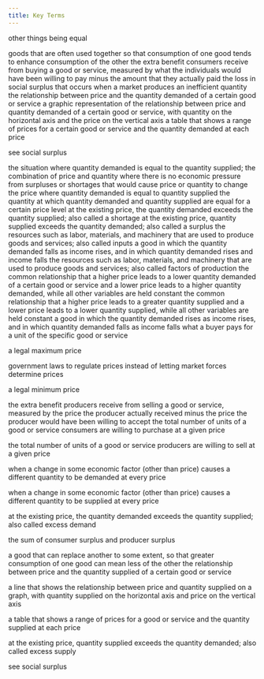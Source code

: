 ```yaml
---
title: Key Terms
---
```


<Keyterm label="ceteris paribus">other things being equal</Keyterm>

<Keyterm label="complements">
  goods that are often used together so that consumption of one good tends to
  enhance consumption of the other
</Keyterm>

<Keyterm label="consumer surplus ">
  the extra benefit consumers receive from buying a good or service, measured by
  what the individuals would have been willing to pay minus the amount that they
  actually paid
</Keyterm>

<Keyterm label="deadweight loss">
  the loss in social surplus that occurs when a market produces an inefficient
  quantity
</Keyterm>

<Keyterm label="demand">
the relationship between price and the quantity demanded of a certain good or service

</Keyterm>

<Keyterm label="demand curve">
  a graphic representation of the relationship between price and quantity
  demanded of a certain good or service, with quantity on the horizontal axis
  and the price on the vertical axis
</Keyterm>

<Keyterm label="demand schedule">
  a table that shows a range of prices for a certain good or service and the
  quantity demanded at each price
</Keyterm>

<Keyterm label="economic surplus ">see social surplus</Keyterm>

<Keyterm label="equilibrium">
  the situation where quantity demanded is equal to the quantity supplied; the
  combination of price and quantity where there is no economic pressure from
  surpluses or shortages that would cause price or quantity to change
</Keyterm>

<Keyterm label="equilibrium price">
  the price where quantity demanded is equal to quantity supplied
</Keyterm>

<Keyterm label="equilibrium quantity">
  the quantity at which quantity demanded and quantity supplied are equal for a
  certain price level
</Keyterm>

<Keyterm label="excess demand">
  at the existing price, the quantity demanded exceeds the quantity supplied;
  also called a shortage
</Keyterm>

<Keyterm label="excess supply">
  at the existing price, quantity supplied exceeds the quantity demanded; also
  called a surplus
</Keyterm>

<Keyterm label="factors of production">
  the resources such as labor, materials, and machinery that are used to produce
  goods and services; also called inputs
</Keyterm>

<Keyterm label="inferior good">
  a good in which the quantity demanded falls as income rises, and in which
  quantity demanded rises and income falls
</Keyterm>

<Keyterm label="inputs">
  the resources such as labor, materials, and machinery that are used to produce
  goods and services; also called factors of production
</Keyterm>

<Keyterm label="law of demand">
  the common relationship that a higher price leads to a lower quantity demanded
  of a certain good or service and a lower price leads to a higher quantity
  demanded, while all other variables are held constant
</Keyterm>

<Keyterm label="law of supply">
  the common relationship that a higher price leads to a greater quantity
  supplied and a lower price leads to a lower quantity supplied, while all other
  variables are held constant
</Keyterm>

<Keyterm label="normal good">
  a good in which the quantity demanded rises as income rises, and in which
  quantity demanded falls as income falls
</Keyterm>

<Keyterm label="price">
  what a buyer pays for a unit of the specific good or service
</Keyterm>

<Keyterm label="price ceiling">a legal maximum price</Keyterm>

<Keyterm label="price control">
  government laws to regulate prices instead of letting market forces determine
  prices
</Keyterm>

<Keyterm label="price floor">a legal minimum price</Keyterm>

<Keyterm label="producer surplus">
  the extra benefit producers receive from selling a good or service, measured
  by the price the producer actually received minus the price the producer would
  have been willing to accept
</Keyterm>

<Keyterm label="quantity demanded">
the total number of units of a good or service consumers are willing to purchase at a given price

</Keyterm>

<Keyterm label="quantity supplied">

the total number of units of a good or service producers are willing to sell at a given price

</Keyterm>

<Keyterm label="shift in demand">

when a change in some economic factor (other than price) causes a different quantity to be demanded at every price

</Keyterm>

<Keyterm label="shift in supply">

when a change in some economic factor (other than price) causes a different quantity to be supplied at every price

</Keyterm>

<Keyterm label="shortage">

at the existing price, the quantity demanded exceeds the quantity supplied; also called excess demand

</Keyterm>

<Keyterm label="social surplus">

the sum of consumer surplus and producer surplus

</Keyterm>

<Keyterm label="substitute">
  a good that can replace another to some extent, so that greater consumption of
  one good can mean less of the other
</Keyterm>

<Keyterm label="supply">
the relationship between price and the quantity supplied of a certain good or service

</Keyterm>

<Keyterm label="supply curve">

a line that shows the relationship between price and quantity supplied on a graph, with quantity supplied on the horizontal axis and price on the vertical axis

</Keyterm>

<Keyterm label="supply schedule">

a table that shows a range of prices for a good or service and the quantity supplied at each price

</Keyterm>

<Keyterm label="surplus">

at the existing price, quantity supplied exceeds the quantity demanded; also called excess supply

</Keyterm>

<Keyterm label="total surplus">

see social surplus

</Keyterm>
